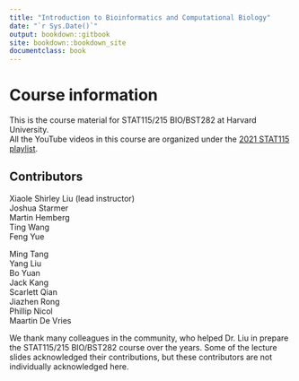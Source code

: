 ```yaml
--- 
title: "Introduction to Bioinformatics and Computational Biology"
date: "`r Sys.Date()`"
output: bookdown::gitbook
site: bookdown::bookdown_site
documentclass: book
---
```


# Course information

This is the course material for STAT115/215 BIO/BST282 at Harvard University.  
All the YouTube videos in this course are organized under the [2021 STAT115 playlist](https://www.youtube.com/playlist?list=PLeB-Dlq-v6taAXK6ZCGfqImrNWJzFt3p3). 

## Contributors 

Xiaole Shirley Liu (lead instructor)  
Joshua Starmer  
Martin Hemberg  
Ting Wang  
Feng Yue   

Ming Tang  
Yang Liu  
Bo Yuan  
Jack Kang  
Scarlett Qian  
Jiazhen Rong  
Phillip Nicol  
Maartin De Vries  

We thank many colleagues in the community, who helped Dr. Liu in prepare the STAT115/215 BIO/BST282 course over the years. Some of the lecture slides acknowledged their contributions, but these contributors are not individually acknowledged here.
